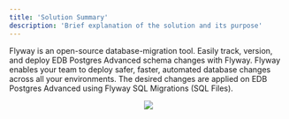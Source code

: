 ```yaml
---
title: 'Solution Summary'
description: 'Brief explanation of the solution and its purpose'
---
```



Flyway is an open-source database-migration tool. Easily track, version, and deploy EDB Postgres 
Advanced schema changes with Flyway.  Flyway enables your team to deploy safer, faster, automated 
database changes across all your environments. 
The desired changes are applied on EDB Postgres Advanced using Flyway SQL Migrations (SQL Files).

<p align="center">
  <img  src="Images/SolutionSummary.png">
</p>
